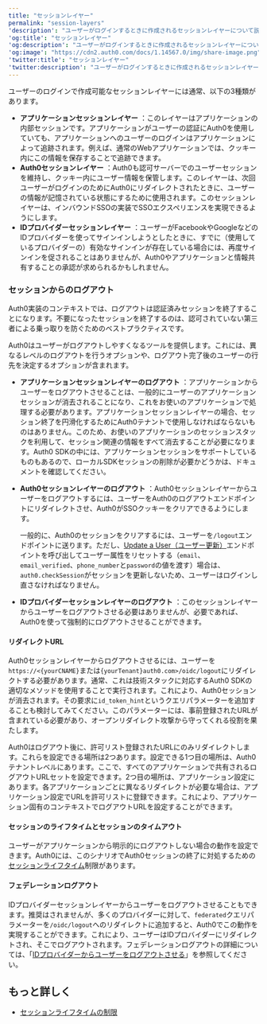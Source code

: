 ```yaml
---
title: "セッションレイヤー"
permalink: "session-layers"
'description': "ユーザーがログインするときに作成されるセッションレイヤーについて説明します。"
'og:title': "セッションレイヤー"
'og:description': "ユーザーがログインするときに作成されるセッションレイヤーについて説明します。"
'og:image': "https://cdn2.auth0.com/docs/1.14567.0/img/share-image.png"
'twitter:title': "セッションレイヤー"
'twitter:description': "ユーザーがログインするときに作成されるセッションレイヤーについて説明します。"
---
```


ユーザーのログインで作成可能なセッションレイヤーには通常、以下の3種類があります。

* **アプリケーションセッションレイヤー** ：このレイヤーはアプリケーションの内部セッションです。アプリケーションがユーザーの認証にAuth0を使用していても、アプリケーションへのユーザーのログインはアプリケーションによって追跡されます。例えば、通常のWebアプリケーションでは、クッキー内にこの情報を保存することで追跡できます。
* **Auth0セッションレイヤー** ：Auth0も認可サーバーでのユーザーセッションを維持し、クッキー内にユーザー情報を保管します。このレイヤーは、次回ユーザーがログインのためにAuth0にリダイレクトされたときに、ユーザーの情報が記憶されている状態にするために使用されます。このセッションレイヤーは、インバウンド<Tooltip data-tooltip-id="react-containers-DefinitionTooltip-0" href="/docs/ja-jp/glossary?term=single-sign-on" tip="シングルサインオン（SSO）: ユーザーが1つのアプリケーションにログインした後、そのユーザーを他のアプリケーションに自動的にログインさせるサービス。" cta="用語集の表示">SSO</Tooltip>の実装でSSOエクスペリエンスを実現できるようにします。
* **IDプロバイダーセッションレイヤー** ：ユーザーがFacebookやGoogleなどのIDプロバイダーを使ってサインインしようとしたときに、すでに（使用しているプロバイダーの）有効なサインインが存在している場合には、再度サインインを促されることはありませんが、Auth0やアプリケーションと情報共有することの承認が求められるかもしれません。

### セッションからのログアウト

Auth0実装のコンテキストでは、ログアウトは認証済みセッションを終了することになります。不要になったセッションを終了するのは、認可されていない第三者による乗っ取りを防ぐためのベストプラクティスです。

Auth0はユーザーがログアウトしやすくなるツールを提供します。これには、異なるレベルのログアウトを行うオプションや、ログアウト完了後のユーザーの行先を決定するオプションが含まれます。

* **アプリケーションセッションレイヤーのログアウト** ：アプリケーションからユーザーをログアウトさせることは、一般的にユーザーのアプリケーションセッションが消去されることになり、これをお使いのアプリケーションで処理する必要があります。アプリケーションセッションレイヤーの場合、セッション終了を円滑化するためにAuth0テナントで使用しなければならないものはありません。このため、お使いのアプリケーションのセッションスタックを利用して、セッション関連の情報をすべて消去することが必要になります。Auth0 SDKの中には、アプリケーションセッションをサポートしているものもあるので、ローカルSDKセッションの削除が必要かどうかは、ドキュメントを確認してください。
* **Auth0セッションレイヤーのログアウト** ：Auth0セッションレイヤーからユーザーをログアウトするには、ユーザーをAuth0のログアウトエンドポイントにリダイレクトさせ、Auth0がSSOクッキーをクリアできるようにします。

  <Callout icon="file-lines" color="#0EA5E9" iconType="regular">

  一般的に、Auth0のセッションをクリアするには、ユーザーを`/logout`エンドポイントに送ります。ただし、[Update a User（ユーザー更新）](/docs/ja-jp/api/management/v2/#!/Users/patch_users_by_id)エンドポイントを呼び出してユーザー属性をリセットする（`email`、`email_verified`、`phone_number`と`password`の値を渡す）場合は、`auth0.checkSession`がセッションを更新しないため、ユーザーはログインし直さなければなりません。

  </Callout>

* **IDプロバイダーセッションレイヤーのログアウト** ：このセッションレイヤーからユーザーをログアウトさせる必要はありませんが、必要であれば、Auth0を使って強制的にログアウトさせることができます。

#### リダイレクトURL

Auth0セッションレイヤーからログアウトさせるには、ユーザーを`https://<{yourCNAME}`または`{yourTenant}auth0.com>/oidc/logout`にリダイレクトする必要があります。通常、これは技術スタックに対応するAuth0 SDKの適切なメソッドを使用することで実行されます。これにより、Auth0セッションが消去されます。その要求に`id_token_hint`というクエリパラメーターを追加することも検討してみてください。このパラメーターには、事前登録されたURLが含まれている必要があり、オープンリダイレクト攻撃から守ってくれる役割を果たします。

Auth0はログアウト後に、許可リスト登録されたURLにのみリダイレクトします。これらを設定できる場所は2つあります。設定できる1つ目の場所は、Auth0テナントレベルにあります。ここで、すべてのアプリケーションで共有されるログアウトURLセットを設定できます。2つ目の場所は、アプリケーション設定にあります。各アプリケーションごとに異なるリダイレクトが必要な場合は、アプリケーション設定でURLを許可リストに登録できます。これにより、アプリケーション固有のコンテキストでログアウトURLを設定することができます。

#### セッションのライフタイムとセッションのタイムアウト

ユーザーがアプリケーションから明示的にログアウトしない場合の動作を設定できます。Auth0には、このシナリオでAuth0セッションの終了に対処するための[セッションライフタイム](/docs/ja-jp/manage-users/sessions/session-lifetime-limits)制限があります。

#### フェデレーションログアウト

IDプロバイダーセッションレイヤーからユーザーをログアウトさせることもできます。推奨はされませんが、多くのプロバイダーに対して、`federated`クエリパラメーターを`/oidc/logout`へのリダイレクトに追加すると、Auth0でこの動作を実現することができます。これにより、ユーザーはIDプロバイダーにリダイレクトされ、そこでログアウトされます。フェデレーションログアウトの詳細については、「[IDプロバイダーからユーザーをログアウトさせる](/docs/ja-jp/authenticate/login/logout/log-users-out-of-idps)」を参照してください。

## もっと詳しく

* [セッションライフタイムの制限](/docs/ja-jp/manage-users/sessions/session-lifetime-limits)